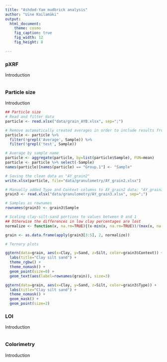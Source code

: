 ---
title: "Ashdod-Yam mudbrick analysis"
author: "Uine Kailamäki"
output:
  html_document:
    theme: cosmo
    fig_caption: true
    fig_width: 12
    fig_height: 8 
  
---


### pXRF

Introduction

```{r}


```

### Particle size

Introduction

```{r}

## Particle size
# Read and filter data
particle <- read.xlsx("data/grain_AYB.xlsx", sep=";")

# Remove automatically created averages in order to include results from multiple runs for the same sample
particle <- particle %>% 
  filter(!grepl('Average', Sample)) %>% 
  filter(!grepl('test', Sample))

# Average by sample name
particle <- aggregate(particle, by=list(particle$Sample), FUN=mean)
particle <- particle %>% select(-Sample)
names(particle)[names(particle) == "Group.1"] <- "Sample"

# Saving the clean data as "AY_grain2"
write.xlsx(particle, file="data/granulometry/AY_grain2.xlsx")

# Manually added Type and Context columns to AY_grain2 data: "AY_grain3"
grain3 <- read.xlsx("data/granulometry/AY_grain3.xlsx", sep=";")

# Samples as rownames
rownames(grain3) <- grain3$Sample 

# Scaling clay-silt-sand portions to values between 0 and 1
## Otherwise the differences in low clay percentages are lost
normalize <- function(x, na.rm=TRUE){(x-min(x, na.rm=TRUE))/(max(x, na.rm=TRUE)-min(x, na.rm=TRUE))}

grain <- as.data.frame(apply(grain3[3:5], 2, normalize))

# Ternary plots

ggtern(data=grain, aes(x=Clay, y=Sand, z=Silt, color=grain3$Context)) +
  labs(title="Clay silt sand") +
  theme_rgbw() +
  theme_nomask() +
  geom_point(size=0) +
  geom_text(aes(label=rownames(grain)), size=3)

ggtern(data=grain, aes(x=Clay, y=Sand, z=Silt, color=grain3$Type)) +
  labs(title="Clay silt sand") +
  theme_nomask() +
  geom_mask() +
  geom_point(size=2) 


```

### LOI

Introduction

```{r}

```

### Colorimetry

Introduction

```{r}

```



